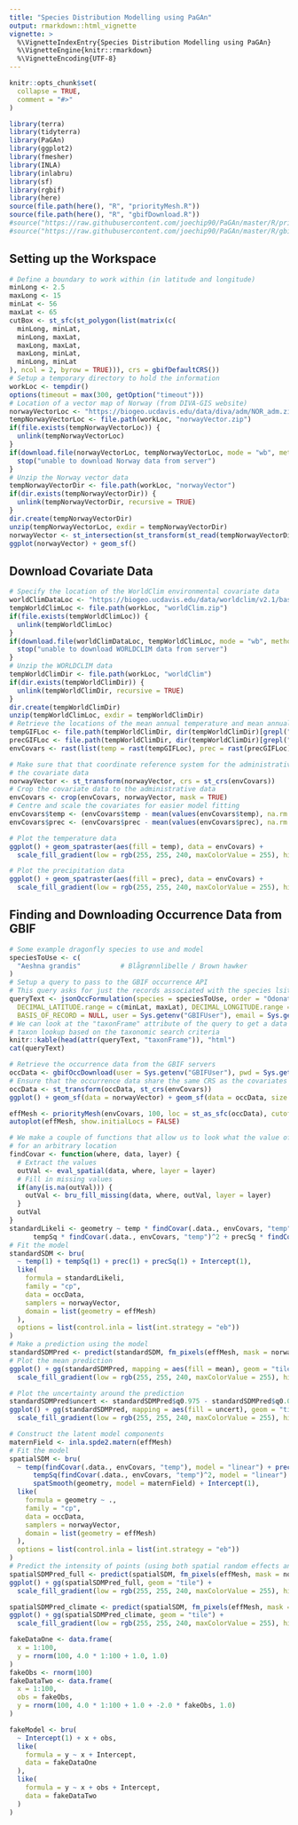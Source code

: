 ```yaml
---
title: "Species Distribution Modelling using PaGAn"
output: rmarkdown::html_vignette
vignette: >
  %\VignetteIndexEntry{Species Distribution Modelling using PaGAn}
  %\VignetteEngine{knitr::rmarkdown}
  %\VignetteEncoding{UTF-8}
---
```


```r
knitr::opts_chunk$set(
  collapse = TRUE,
  comment = "#>"
)
```

```r
library(terra)
library(tidyterra)
library(PaGAn)
library(ggplot2)
library(fmesher)
library(INLA)
library(inlabru)
library(sf)
library(rgbif)
library(here)
source(file.path(here(), "R", "priorityMesh.R"))
source(file.path(here(), "R", "gbifDownload.R"))
#source("https://raw.githubusercontent.com/joechip90/PaGAn/master/R/priorityMesh.R")
#source("https://raw.githubusercontent.com/joechip90/PaGAn/master/R/gbifDownload.R")
```

## Setting up the Workspace

```r
# Define a boundary to work within (in latitude and longitude)
minLong <- 2.5
maxLong <- 15
minLat <- 56
maxLat <- 65
cutBox <- st_sfc(st_polygon(list(matrix(c(
  minLong, minLat,
  minLong, maxLat,
  maxLong, maxLat,
  maxLong, minLat,
  minLong, minLat
), ncol = 2, byrow = TRUE))), crs = gbifDefaultCRS())
# Setup a temporary directory to hold the information
workLoc <- tempdir()
options(timeout = max(300, getOption("timeout")))
# Location of a vector map of Norway (from DIVA-GIS website)
norwayVectorLoc <- "https://biogeo.ucdavis.edu/data/diva/adm/NOR_adm.zip"
tempNorwayVectorLoc <- file.path(workLoc, "norwayVector.zip")
if(file.exists(tempNorwayVectorLoc)) {
  unlink(tempNorwayVectorLoc)
}
if(download.file(norwayVectorLoc, tempNorwayVectorLoc, mode = "wb", method = "libcurl") != 0) {
  stop("unable to download Norway data from server")
}
# Unzip the Norway vector data
tempNorwayVectorDir <- file.path(workLoc, "norwayVector")
if(dir.exists(tempNorwayVectorDir)) {
  unlink(tempNorwayVectorDir, recursive = TRUE)
}
dir.create(tempNorwayVectorDir)
unzip(tempNorwayVectorLoc, exdir = tempNorwayVectorDir)
norwayVector <- st_intersection(st_transform(st_read(tempNorwayVectorDir, "NOR_adm0"), gbifDefaultCRS()), cutBox)
ggplot(norwayVector) + geom_sf()
```

## Download Covariate Data

```r
# Specify the location of the WorldClim environmental covariate data
worldClimDataLoc <- "https://biogeo.ucdavis.edu/data/worldclim/v2.1/base/wc2.1_10m_bio.zip"
tempWorldClimLoc <- file.path(workLoc, "worldClim.zip")
if(file.exists(tempWorldClimLoc)) {
  unlink(tempWorldClimLoc)
}
if(download.file(worldClimDataLoc, tempWorldClimLoc, mode = "wb", method = "libcurl") != 0) {
  stop("unable to download WORLDCLIM data from server")
}
# Unzip the WORLDCLIM data
tempWorldClimDir <- file.path(workLoc, "worldClim")
if(dir.exists(tempWorldClimDir)) {
  unlink(tempWorldClimDir, recursive = TRUE)
}
dir.create(tempWorldClimDir)
unzip(tempWorldClimLoc, exdir = tempWorldClimDir)
# Retrieve the locations of the mean annual temperature and mean annual precipitation files
tempGIFLoc <- file.path(tempWorldClimDir, dir(tempWorldClimDir)[grepl("_1\\.tif$", dir(tempWorldClimDir), perl = TRUE)])
precGIFLoc <- file.path(tempWorldClimDir, dir(tempWorldClimDir)[grepl("_12\\.tif$", dir(tempWorldClimDir), perl = TRUE)])
envCovars <- rast(list(temp = rast(tempGIFLoc), prec = rast(precGIFLoc)))

# Make sure that that coordinate reference system for the administrative data is the same as
# the covariate data
norwayVector <- st_transform(norwayVector, crs = st_crs(envCovars))
# Crop the covariate data to the administrative data
envCovars <- crop(envCovars, norwayVector, mask = TRUE)
# Centre and scale the covariates for easier model fitting
envCovars$temp <- (envCovars$temp - mean(values(envCovars$temp), na.rm = TRUE)) / sd(values(envCovars$temp), na.rm = TRUE)
envCovars$prec <- (envCovars$prec - mean(values(envCovars$prec), na.rm = TRUE)) / sd(values(envCovars$prec), na.rm = TRUE)
```

```r
# Plot the temperature data
ggplot() + geom_spatraster(aes(fill = temp), data = envCovars) +
  scale_fill_gradient(low = rgb(255, 255, 240, maxColorValue = 255), high = rgb(255, 106, 106, maxColorValue = 255), na.value = NA)
```

```r
# Plot the precipitation data
ggplot() + geom_spatraster(aes(fill = prec), data = envCovars) +
  scale_fill_gradient(low = rgb(255, 255, 240, maxColorValue = 255), high = rgb(125, 158, 192, maxColorValue = 255), na.value = NA)
```

## Finding and Downloading Occurrence Data from GBIF

```r
# Some example dragonfly species to use and model
speciesToUse <- c(
  "Aeshna grandis"          # Blågrønnlibelle / Brown hawker
)
# Setup a query to pass to the GBIF occurrence API
# This query asks for just the records associated with the species lsit for Norway after 1960
queryText <- jsonOccFormulation(species = speciesToUse, order = "Odonata", COUNTRY = "NO", YEAR.min = 1960,
  DECIMAL_LATITUDE.range = c(minLat, maxLat), DECIMAL_LONGITUDE.range = c(minLong, maxLong),
  BASIS_OF_RECORD = NULL, user = Sys.getenv("GBIFUser"), email = Sys.getenv("GBIFEmail"))
# We can look at the "taxonFrame" attribute of the query to get a data frame of results of the
# taxon lookup based on the taxonomic search criteria
knitr::kable(head(attr(queryText, "taxonFrame")), "html")
cat(queryText)
```
```r
# Retrieve the occurrence data from the GBIF servers
occData <- gbifOccDownload(user = Sys.getenv("GBIFUser"), pwd = Sys.getenv("GBIFPass"), email = Sys.getenv("GBIFEmail"), body = queryText, tmploc = workLoc)
# Ensure that the occurrence data share the same CRS as the covariates
occData <- st_transform(occData, st_crs(envCovars))
ggplot() + geom_sf(data = norwayVector) + geom_sf(data = occData, size = 0.5)
```

```r
effMesh <- priorityMesh(envCovars, 100, loc = st_as_sfc(occData), cutoff = 0.2, max.edge = c(1, 2) * 2)
autoplot(effMesh, show.initialLocs = FALSE)
```
```r
# We make a couple of functions that allow us to look what the value of a covariate is
# for an arbitrary location
findCovar <- function(where, data, layer) {
  # Extract the values
  outVal <- eval_spatial(data, where, layer = layer)
  # Fill in missing values
  if(any(is.na(outVal))) {
    outVal <- bru_fill_missing(data, where, outVal, layer = layer)
  }
  outVal
}
standardLikeli <- geometry ~ temp * findCovar(.data., envCovars, "temp") + prec * findCovar(.data., envCovars, "prec") +
      tempSq * findCovar(.data., envCovars, "temp")^2 + precSq * findCovar(.data., envCovars, "prec")^2 + Intercept
# Fit the model
standardSDM <- bru(
  ~ temp(1) + tempSq(1) + prec(1) + precSq(1) + Intercept(1),
  like(
    formula = standardLikeli,
    family = "cp",
    data = occData,
    samplers = norwayVector,
    domain = list(geometry = effMesh)
  ),
  options = list(control.inla = list(int.strategy = "eb"))
)
# Make a prediction using the model
standardSDMPred <- predict(standardSDM, fm_pixels(effMesh, mask = norwayVector), as.formula(paste(as.character(standardLikeli)[c(1, 3)], collapse = " ")))
# Plot the mean prediction
ggplot() + gg(standardSDMPred, mapping = aes(fill = mean), geom = "tile") +
  scale_fill_gradient(low = rgb(255, 255, 240, maxColorValue = 255), high = rgb(171, 130, 255, maxColorValue = 255), na.value = NA)
```
```r
# Plot the uncertainty around the prediction
standardSDMPred$uncert <- standardSDMPred$q0.975 - standardSDMPred$q0.025
ggplot() + gg(standardSDMPred, mapping = aes(fill = uncert), geom = "tile") +
  scale_fill_gradient(low = rgb(255, 255, 240, maxColorValue = 255), high = rgb(219, 112, 147, maxColorValue = 255), na.value = NA)
```

```r
# Construct the latent model components
maternField <- inla.spde2.matern(effMesh)
# Fit the model
spatialSDM <- bru(
  ~ temp(findCovar(.data., envCovars, "temp"), model = "linear") + prec(findCovar(.data., envCovars, "prec"), model = "linear") +
      tempSq(findCovar(.data., envCovars, "temp")^2, model = "linear") + precSq(findCovar(.data., envCovars, "prec")^2, model = "linear") +
      spatSmooth(geometry, model = maternField) + Intercept(1),
  like(
    formula = geometry ~ .,
    family = "cp",
    data = occData,
    samplers = norwayVector,
    domain = list(geometry = effMesh)
  ),
  options = list(control.inla = list(int.strategy = "eb"))
)
# Predict the intensity of points (using both spatial random effects and the covariates)
spatialSDMPred_full <- predict(spatialSDM, fm_pixels(effMesh, mask = norwayVector), ~ temp + tempSq + prec + precSq + spatSmooth + Intercept)
ggplot() + gg(spatialSDMPred_full, geom = "tile") +
  scale_fill_gradient(low = rgb(255, 255, 240, maxColorValue = 255), high = rgb(171, 130, 255, maxColorValue = 255), na.value = NA)
```
```r
spatialSDMPred_climate <- predict(spatialSDM, fm_pixels(effMesh, mask = norwayVector), ~ temp + tempSq + prec + precSq + Intercept)
ggplot() + gg(spatialSDMPred_climate, geom = "tile") +
  scale_fill_gradient(low = rgb(255, 255, 240, maxColorValue = 255), high = rgb(171, 130, 255, maxColorValue = 255), na.value = NA)
```
```r
fakeDataOne <- data.frame(
  x = 1:100,
  y = rnorm(100, 4.0 * 1:100 + 1.0, 1.0)
)
fakeObs <- rnorm(100)
fakeDataTwo <- data.frame(
  x = 1:100,
  obs = fakeObs,
  y = rnorm(100, 4.0 * 1:100 + 1.0 + -2.0 * fakeObs, 1.0)
)

fakeModel <- bru(
  ~ Intercept(1) + x + obs,
  like(
    formula = y ~ x + Intercept,
    data = fakeDataOne
  ),
  like(
    formula = y ~ x + obs + Intercept,
    data = fakeDataTwo
  )
)
```
